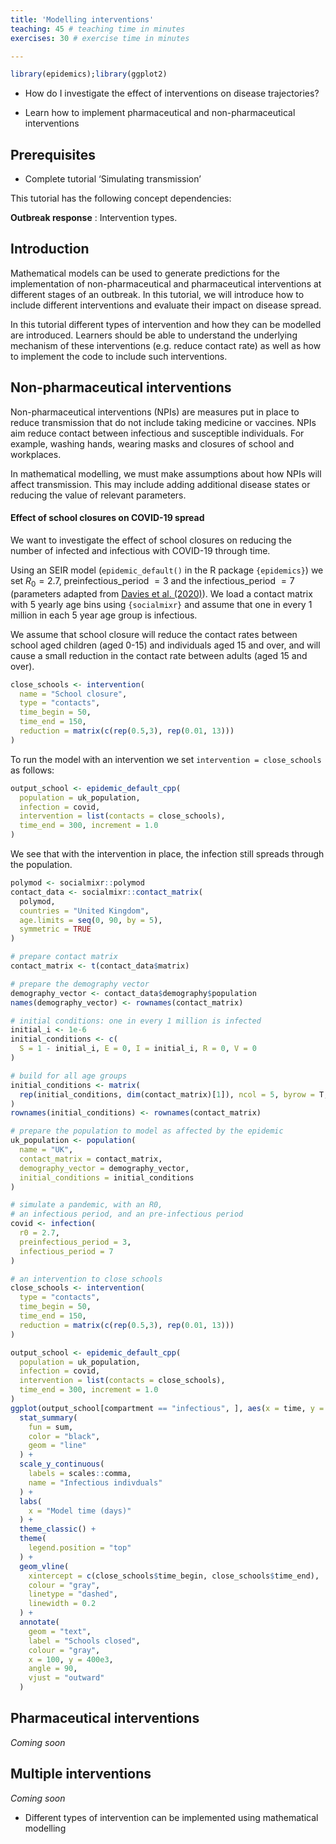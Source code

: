 ```yaml
---
title: 'Modelling interventions'
teaching: 45 # teaching time in minutes
exercises: 30 # exercise time in minutes

---
```


```r
library(epidemics);library(ggplot2)
```

:::::::::::::::::::::::::::::::::::::: questions 

- How do I investigate the effect of interventions on disease trajectories? 


::::::::::::::::::::::::::::::::::::::::::::::::

::::::::::::::::::::::::::::::::::::: objectives

- Learn how to implement pharmaceutical and non-pharmaceutical interventions

::::::::::::::::::::::::::::::::::::::::::::::::

::::::::::::::::::::::::::::::::::::: prereq

## Prerequisites
+ Complete tutorial 'Simulating transmission'

This tutorial has the following concept dependencies:

**Outbreak response** : Intervention types.
:::::::::::::::::::::::::::::::::


## Introduction

Mathematical models can be used to generate predictions for the implementation of non-pharmaceutical and pharmaceutical interventions at different stages of an outbreak. In this tutorial, we will introduce how to include different interventions and evaluate their impact on disease spread.

:::::::::::::::::::::::::::::::::::::::::::::::::::::::::::::::::::: instructor

In this tutorial different types of intervention and how they can be modelled are introduced. Learners should be able to understand the underlying mechanism of these interventions (e.g. reduce contact rate) as well as how to implement the code to include such interventions.

::::::::::::::::::::::::::::::::::::::::::::::::::::::::::::::::::::::::::::::::

## Non-pharmaceutical interventions

Non-pharmaceutical interventions (NPIs) are measures put in place to reduce transmission that do not include taking medicine or vaccines. NPIs aim reduce contact between infectious and susceptible individuals. For example, washing hands, wearing masks and closures of school and workplaces.

In mathematical modelling, we must make assumptions about how NPIs will affect transmission. This may include adding additional disease states or reducing the value of relevant parameters. 

#### Effect of school closures on COVID-19 spread
We want to investigate the effect of school closures on reducing the number of infected and infectious with COVID-19 through time. 

Using an SEIR model (`epidemic_default()` in the R package `{epidemics}`) we set $R_0 = 2.7$, preinfectious_period $= 3$ and the infectious_period $= 7$ (parameters adapted from [Davies et al. (2020)](https://doi.org/10.1016/S2468-2667(20)30133-X)). We load a contact matrix with 5 yearly age bins using `{socialmixr}` and assume that one in every 1 million in each 5 year age group is infectious.

We assume that school closure will reduce the contact rates between school aged children (aged 0-15) and individuals aged 15 and over, and will cause a small reduction in the contact rate between adults (aged 15 and over).

```r
close_schools <- intervention(
  name = "School closure",
  type = "contacts",
  time_begin = 50,
  time_end = 150,
  reduction = matrix(c(rep(0.5,3), rep(0.01, 13)))
)

```


To run the model with an intervention we set ` intervention = close_schools` as follows:

```r
output_school <- epidemic_default_cpp(
  population = uk_population,
  infection = covid,
  intervention = list(contacts = close_schools),
  time_end = 300, increment = 1.0
)
```


We see that with the intervention in place, the infection still spreads through the population. 


```r
polymod <- socialmixr::polymod
contact_data <- socialmixr::contact_matrix(
  polymod,
  countries = "United Kingdom",
  age.limits = seq(0, 90, by = 5),
  symmetric = TRUE
)

# prepare contact matrix
contact_matrix <- t(contact_data$matrix)

# prepare the demography vector
demography_vector <- contact_data$demography$population
names(demography_vector) <- rownames(contact_matrix)

# initial conditions: one in every 1 million is infected
initial_i <- 1e-6
initial_conditions <- c(
  S = 1 - initial_i, E = 0, I = initial_i, R = 0, V = 0
)

# build for all age groups
initial_conditions <- matrix(
  rep(initial_conditions, dim(contact_matrix)[1]), ncol = 5, byrow = T,
)
rownames(initial_conditions) <- rownames(contact_matrix)

# prepare the population to model as affected by the epidemic
uk_population <- population(
  name = "UK",
  contact_matrix = contact_matrix,
  demography_vector = demography_vector,
  initial_conditions = initial_conditions
)

# simulate a pandemic, with an R0,
# an infectious period, and an pre-infectious period
covid <- infection(
  r0 = 2.7,
  preinfectious_period = 3,
  infectious_period = 7
)

# an intervention to close schools
close_schools <- intervention(
  type = "contacts",
  time_begin = 50,
  time_end = 150,
  reduction = matrix(c(rep(0.5,3), rep(0.01, 13)))
)

output_school <- epidemic_default_cpp(
  population = uk_population,
  infection = covid,
  intervention = list(contacts = close_schools),
  time_end = 300, increment = 1.0
)
ggplot(output_school[compartment == "infectious", ], aes(x = time, y = value)) +
  stat_summary(
    fun = sum,
    color = "black",
    geom = "line"
  ) +
  scale_y_continuous(
    labels = scales::comma,
    name = "Infectious indivduals"
  ) +
  labs(
    x = "Model time (days)"
  ) +
  theme_classic() +
  theme(
    legend.position = "top"
  ) +
  geom_vline(
    xintercept = c(close_schools$time_begin, close_schools$time_end),
    colour = "gray",
    linetype = "dashed",
    linewidth = 0.2
  ) +
  annotate(
    geom = "text",
    label = "Schools closed",
    colour = "gray",
    x = 100, y = 400e3,
    angle = 90,
    vjust = "outward"
  ) 

```


## Pharmaceutical interventions

*Coming soon*

## Multiple interventions

*Coming soon*

::::::::::::::::::::::::::::::::::::: keypoints 

- Different types of intervention can be implemented using mathematical modelling

::::::::::::::::::::::::::::::::::::::::::::::::

